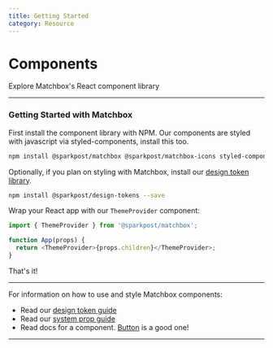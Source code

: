 ```yaml
---
title: Getting Started
category: Resource
---
```


# Components

Explore Matchbox's React component library

---

### Getting Started with Matchbox

First install the component library with <ExternalLink tp="https://www.npmjs.com/package/@sparkpost/matchbox">NPM</ExternalLink>. Our components are styled with javascript via <ExternalLink to="https://styled-components.com/">styled-components</ExternalLink>, install this too.

```bash
npm install @sparkpost/matchbox @sparkpost/matchbox-icons styled-components --save
```

Optionally, if you plan on styling with Matchbox, install our [design token library](/design/tokens).

```bash
npm install @sparkpost/design-tokens --save
```

Wrap your React app with our `ThemeProvider` component:

```javascript
import { ThemeProvider } from '@sparkpost/matchbox';

function App(props) {
  return <ThemeProvider>{props.children}</ThemeProvider>;
}
```

That's it!

---

For information on how to use and style Matchbox components:

- Read our [design token guide](/design/tokens)
- Read our [system prop guide](/components/system-props)
- Read docs for a component. [Button](/components/button) is a good one!

---
